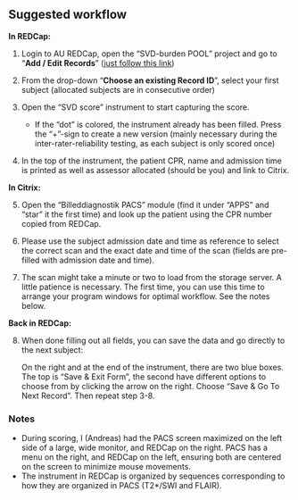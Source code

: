 ## Suggested workflow {#sec-suggested-workflow}

**In REDCap:**

1.  Login to AU REDCap, open the "SVD-burden POOL" project and go to
    "**Add / Edit Records**" ([just follow this
    link](https://redcap.au.dk/redcap_v13.7.21/DataEntry/record_home.php?pid=8420))

2.  From the drop-down "**Choose an existing Record ID**", select your
    first subject (allocated subjects are in consecutive order)

3.  Open the "SVD score" instrument to start capturing the score.

    -   If the "dot" is colored, the instrument already has been filled.
        Press the "+"-sign to create a new version (mainly necessary
        during the inter-rater-reliability testing, as each subject is
        only scored once)

4.  In the top of the instrument, the patient CPR, name and admission
    time is printed as well as assessor allocated (should be you) and
    link to Citrix.

**In Citrix:**

5.  Open the "Billeddiagnostik PACS" module (find it under "APPS" and
    "star" it the first time) and look up the patient using the CPR
    number copied from REDCap.

6.  Please use the subject admission date and time as reference to
    select the correct scan and the exact date and time of the scan
    (fields are pre-filled with admission date and time).

7.  The scan might take a minute or two to load from the storage server.
    A little patience is necessary. The first time, you can use this
    time to arrange your program windows for optimal workflow. See the
    notes below.

**Back in REDCap:**

8.  When done filling out all fields, you can save the data and go
    directly to the next subject:

    On the right and at the end of the instrument, there are two blue
    boxes. The top is "Save & Exit Form", the second have different
    options to choose from by clicking the arrow on the right. Choose
    "Save & Go To Next Record". Then repeat step 3-8.

### Notes {#sec-notes}

-   During scoring, I (Andreas) had the PACS screen maximized on the
    left side of a large, wide monitor, and REDCap on the right. PACS
    has a menu on the right, and REDCap on the left, ensuring both are
    centered on the screen to minimize mouse movements.
-   The instrument in REDCap is organized by sequences corresponding to
    how they are organized in PACS (T2\*/SWI and FLAIR).
